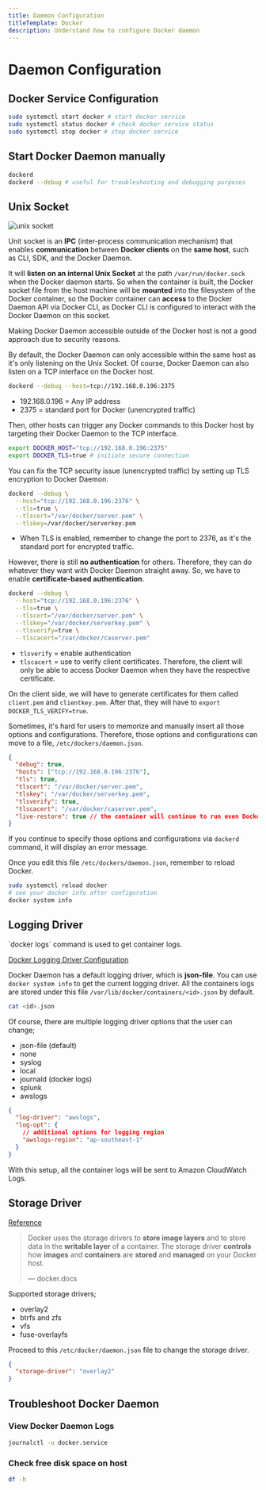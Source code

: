 ```yaml
---
title: Daemon Configuration
titleTemplate: Docker
description: Understand how to configure Docker daemon
---
```



# Daemon Configuration

## Docker Service Configuration

```bash
sudo systemctl start docker # start docker service
sudo systemctl status docker # check docker service status
sudo systemctl stop docker # stop docker service
```

## Start Docker Daemon manually

```bash
dockerd
dockerd --debug # useful for troubleshooting and debugging purposes
```

## Unix Socket

![unix socket](/docs/docker/unix-socket.gif)

Unit socket is an **IPC** (inter-process communication mechanism) that enables **communication** between **Docker clients** on the **same host**, such as CLI, SDK, and the Docker Daemon.

It will **listen on an internal Unix Socket** at the path `/var/run/docker.sock` when the Docker daemon starts. So when the container is built, the Docker socket file from the host machine will be **mounted** into the filesystem of the Docker container, so the Docker container can **access** to the Docker Daemon API via Docker CLI, as Docker CLI is configured to interact with the Docker Daemon on this socket.

<Callout type="warning" emoji="⚠️">
  Making Docker Daemon accessible outside of the Docker host is not a good
  approach due to security reasons.
</Callout>

By default, the Docker Daemon can only accessible within the same host as it's only listening on the Unix Socket. Of course, Docker Daemon can also listen on a TCP interface on the Docker host.

```bash
dockerd --debug --host=tcp://192.168.0.196:2375
```

- 192.168.0.196 = Any IP address
- 2375 = standard port for Docker (unencrypted traffic)

Then, other hosts can trigger any Docker commands to this Docker host by targeting their Docker Daemon to the TCP interface.

```bash
export DOCKER_HOST="tcp://192.168.0.196:2375"
export DOCKER_TLS=true # initiate secure connection
```

You can fix the TCP security issue (unencrypted traffic) by setting up TLS encryption to Docker Daemon.

```bash
dockerd --debug \
  --host="tcp://192.168.0.196:2376" \
  --tls=true \
  --tlscert="/var/docker/server.pem" \
  --tlskey=/var/docker/serverkey.pem
```

- When TLS is enabled, remember to change the port to 2376, as it's the standard port for encrypted traffic.

However, there is still **no authentication** for others. Therefore, they can do whatever they want with Docker Daemon straight away. So, we have to enable **certificate-based authentication**.

```bash
dockerd --debug \
  --host="tcp://192.168.0.196:2376" \
  --tls=true \
  --tlscert="/var/docker/server.pem" \
  --tlskey="/var/docker/serverkey.pem" \
  --tlsverify=true \
  --tlscacert="/var/docker/caserver.pem"
```

- `tlsverify` = enable authentication
- `tlscacert` = use to verify client certificates. Therefore, the client will only be able to access Docker Daemon when they have the respective certificate.

On the client side, we will have to generate certificates for them called `client.pem` and `clientkey.pem`. After that, they will have to `export DOCKER_TLS_VERIFY=true`.

Sometimes, it's hard for users to memorize and manually insert all those options and configurations. Therefore, those options and configurations can move to a file, `/etc/dockers/daemon.json`.

```json filename="/etc/dockers/daemon.json"
{
  "debug": true,
  "hosts": ["tcp://192.168.0.196:2376"],
  "tls": true,
  "tlscert": "/var/docker/server.pem",
  "tlskey": "/var/docker/serverkey.pem",
  "tlsverify": true,
  "tlscacert": "/var/docker/caserver.pem",
  "live-restore": true // the container will continue to run even Docker Daemon stops
}
```

If you continue to specify those options and configurations via `dockerd` command, it will display an error message.

Once you edit this file `/etc/dockers/daemon.json`, remember to reload Docker.

```bash
sudo systemctl reload docker
# see your docker info after configuration
docker system info
```

## Logging Driver

<Callout type="info" emoji="ℹ️">
  `docker logs` command is used to get container logs.
</Callout>

[Docker Logging Driver Configuration](https://docs.docker.com/config/containers/logging/configure/)

Docker Daemon has a default logging driver, which is **json-file**. You can use `docker system info` to get the current logging driver. All the containers logs are stored under this file `/var/lib/docker/containers/<id>.json` by default.

```bash
cat <id>.json
```

Of course, there are multiple logging driver options that the user can change;

- json-file (default)
- none
- syslog
- local
- journald (docker logs)
- splunk
- awslogs

```json filename="/etc/docker/daemon.json"
{
  "log-driver": "awslogs",
  "log-opt": {
    // additional options for logging region
    "awslogs-region": "ap-southeast-1"
  }
}
```

With this setup, all the container logs will be sent to Amazon CloudWatch Logs.

## Storage Driver

[Reference](https://docs.docker.com/storage/storagedriver/select-storage-driver/)

> Docker uses the storage drivers to **store image layers** and to store data in the **writable layer** of a container. The storage driver **controls** how **images** and **containers** are **stored** and **managed** on your Docker host.
>
> — docker.docs

Supported storage drivers;

- overlay2
- btrfs and zfs
- vfs
- fuse-overlayfs

Proceed to this `/etc/docker/daemon.json` file to change the storage driver.

```json filename="/etc/docker/daemon.json"
{
  "storage-driver": "overlay2"
}
```

## Troubleshoot Docker Daemon

### View Docker Daemon Logs

```bash
journalctl -u docker.service
```

### Check free disk space on host

```bash
df -h
```

<Comments />
